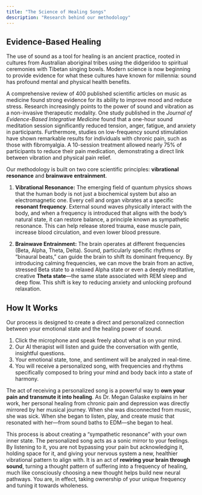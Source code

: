 ```yaml
---
title: "The Science of Healing Songs"
description: "Research behind our methodology"
---
```


## Evidence-Based Healing

The use of sound as a tool for healing is an ancient practice, rooted in cultures from Australian aboriginal tribes using the didgeridoo to spiritual ceremonies with Tibetan singing bowls. Modern science is now beginning to provide evidence for what these cultures have known for millennia: sound has profound mental and physical health benefits.

A comprehensive review of 400 published scientific articles on music as medicine found strong evidence for its ability to improve mood and reduce stress. Research increasingly points to the power of sound and vibration as a non-invasive therapeutic modality. One study published in the *Journal of Evidence-Based Integrative Medicine* found that a one-hour sound meditation session significantly reduced tension, anger, fatigue, and anxiety in participants. Furthermore, studies on low-frequency sound stimulation have shown remarkable results for individuals with chronic pain, such as those with fibromyalgia. A 10-session treatment allowed nearly 75% of participants to reduce their pain medication, demonstrating a direct link between vibration and physical pain relief.

Our methodology is built on two core scientific principles: **vibrational resonance** and **brainwave entrainment**.

1.  **Vibrational Resonance:** The emerging field of quantum physics shows that the human body is not just a biochemical system but also an electromagnetic one. Every cell and organ vibrates at a specific **resonant frequency**. External sound waves physically interact with the body, and when a frequency is introduced that aligns with the body's natural state, it can restore balance, a principle known as sympathetic resonance. This can help release stored trauma, ease muscle pain, increase blood circulation, and even lower blood pressure.

2.  **Brainwave Entrainment:** The brain operates at different frequencies (Beta, Alpha, Theta, Delta). Sound, particularly specific rhythms or "binaural beats," can guide the brain to shift its dominant frequency. By introducing calming frequencies, we can move the brain from an active, stressed Beta state to a relaxed Alpha state or even a deeply meditative, creative **Theta state**—the same state associated with REM sleep and deep flow. This shift is key to reducing anxiety and unlocking profound relaxation.

## How It Works

Our process is designed to create a direct and personalized connection between your emotional state and the healing power of sound.

1.  Click the microphone and speak freely about what is on your mind.
2.  Our AI therapist will listen and guide the conversation with gentle, insightful questions.
3.  Your emotional state, tone, and sentiment will be analyzed in real-time.
4.  You will receive a personalized song, with frequencies and rhythms specifically composed to bring your mind and body back into a state of harmony.

The act of receiving a personalized song is a powerful way to **own your pain and transmute it into healing**. As Dr. Megan Galaske explains in her work, her personal healing from chronic pain and depression was directly mirrored by her musical journey. When she was disconnected from music, she was sick. When she began to listen, play, and create music that resonated with her—from sound baths to EDM—she began to heal.

This process is about creating a "sympathetic resonance" with your own inner state. The personalized song acts as a sonic mirror to your feelings. By listening to it, you are not bypassing your pain but acknowledging it, holding space for it, and giving your nervous system a new, healthier vibrational pattern to align with. It is an act of **rewiring your brain through sound**, turning a thought pattern of suffering into a frequency of healing, much like consciously choosing a new thought helps build new neural pathways. You are, in effect, taking ownership of your unique frequency and tuning it towards wholeness.